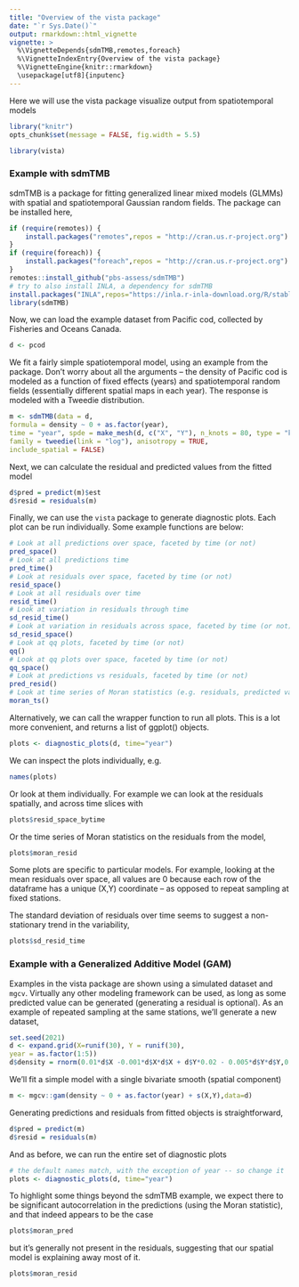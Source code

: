 ```yaml
---
title: "Overview of the vista package"
date: "`r Sys.Date()`"
output: rmarkdown::html_vignette
vignette: >
  %\VignetteDepends{sdmTMB,remotes,foreach}
  %\VignetteIndexEntry{Overview of the vista package}
  %\VignetteEngine{knitr::rmarkdown}
  \usepackage[utf8]{inputenc}
---
```


Here we will use the vista package visualize output from spatiotemporal models

```r
library("knitr")
opts_chunk$set(message = FALSE, fig.width = 5.5)
```

```r
library(vista)
```

### Example with sdmTMB

sdmTMB is a package for fitting generalized linear mixed models (GLMMs) with spatial and spatiotemporal Gaussian random fields. The package can be installed here,

```r
if (require(remotes)) {
    install.packages("remotes",repos = "http://cran.us.r-project.org")
}
if (require(foreach)) {
    install.packages("foreach",repos = "http://cran.us.r-project.org")
}
remotes::install_github("pbs-assess/sdmTMB")
# try to also install INLA, a dependency for sdmTMB
install.packages("INLA",repos="https://inla.r-inla-download.org/R/stable", dep=FALSE)
library(sdmTMB)
```

Now, we can load the example dataset from Pacific cod, collected by Fisheries and Oceans Canada.

```r
d <- pcod
```

We fit a fairly simple spatiotemporal model, using an example from the package. Don't worry about all the arguments -- the density of Pacific cod is modeled as a function of fixed effects (years) and spatiotemporal random fields (essentially different spatial maps in each year). The response is modeled with a Tweedie distribution.

```r
m <- sdmTMB(data = d,
formula = density ~ 0 + as.factor(year),
time = "year", spde = make_mesh(d, c("X", "Y"), n_knots = 80, type = "kmeans"),
family = tweedie(link = "log"), anisotropy = TRUE,
include_spatial = FALSE)
```

Next, we can calculate the residual and predicted values from the fitted model

```r
d$pred = predict(m)$est
d$resid = residuals(m)
```

Finally, we can use the `vista` package to generate diagnostic plots. Each plot can be run individually. Some example functions are below:

```r
# Look at all predictions over space, faceted by time (or not)
pred_space()
# Look at all predictions time
pred_time()
# Look at residuals over space, faceted by time (or not)
resid_space()
# Look at all residuals over time
resid_time()
# Look at variation in residuals through time
sd_resid_time()
# Look at variation in residuals across space, faceted by time (or not)
sd_resid_space()
# Look at qq plots, faceted by time (or not) 
qq()
# Look at qq plots over space, faceted by time (or not)
qq_space()
# Look at predictions vs residuals, faceted by time (or not)
pred_resid()
# Look at time series of Moran statistics (e.g. residuals, predicted values)
moran_ts()
```

Alternatively, we can call the wrapper function to run all plots. This is a lot more convenient, and returns a list of ggplot() objects. 

```r
plots <- diagnostic_plots(d, time="year")
```

We can inspect the plots individually, e.g. 
```r
names(plots)
```

Or look at them individually. For example we can look at the residuals spatially, and across time slices with
```r
plots$resid_space_bytime
```

Or the time series of Moran statistics on the residuals from the model,
```r
plots$moran_resid
```

Some plots are specific to particular models. For example, looking at the mean residuals over space, all values are 0 because each row of the dataframe has a unique (X,Y) coordinate -- as opposed to repeat sampling at fixed stations.

The standard deviation of residuals over time seems to suggest a non-stationary trend in the variability,

```r
plots$sd_resid_time
```


### Example with a Generalized Additive Model (GAM)

Examples in the vista package are shown using a simulated dataset and `mgcv`. Virtually any other modeling framework can be used, as long as some predicted value
can be generated (generating a residual is optional). As an example of repeated sampling at the same stations, we'll generate a new dataset,

```r
set.seed(2021)
d <- expand.grid(X=runif(30), Y = runif(30), 
year = as.factor(1:5))
d$density = rnorm(0.01*d$X -0.001*d$X*d$X + d$Y*0.02 - 0.005*d$Y*d$Y,0,0.1)
```

We'll fit a simple model with a single bivariate smooth (spatial component)
```r
m <- mgcv::gam(density ~ 0 + as.factor(year) + s(X,Y),data=d)
```

Generating predictions and residuals from fitted objects is straightforward,
```r
d$pred = predict(m)
d$resid = residuals(m)
```

And as before, we can run the entire set of diagnostic plots
```r
# the default names match, with the exception of year -- so change it
plots <- diagnostic_plots(d, time="year")
```

To highlight some things beyond the sdmTMB example, we expect there to be significant autocorrelation in the predictions (using the Moran statistic), and that indeed appears to be the case

```r
plots$moran_pred
```

but it's generally not present in the residuals, suggesting that our spatial model is explaining away most of it.

```r
plots$moran_resid
```

